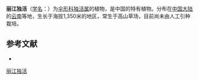 {{NoteTA|G1=LS}}
{{Speciesbox
| name = 丽江独活
| status = 
| status_system = 
| image = 
| genus = Heracleum
| species = likiangense
| authority = Wolff
}}

'''丽江独活'''（[[学名|学名]]：{{lang|la|''Heracleum likiangense''}}）为[[伞形科|伞形科]][[独活属|独活属]]的植物，是中国的特有植物。分布在[[中国大陆|中国大陆]]的[[云南|云南]]等地，生长于海拔1,350米的地区，常生于高山草场，目前尚未由人工引种栽培。

== 参考文献 ==
<div class="references-small">
* {{cite web| url =http://www.bioinfo.cn/db05/KmzwSpecies.php?action=view&id=22842| title =丽江独活| work =《中国高等植物数据库全库》| publisher =中国科学院微生物研究所| author =昆明植物研究所| accessdate =2009-02-25| deadurl =yes| archiveurl =https://web.archive.org/web/20160305021334/http://www.bioinfo.cn/db05/KmzwSpecies.php?action=view&id=22842| archivedate =2016-03-05}}
</div>
{{Taxonbar|from=Q10877541}}

[[Category:独活属|丽江独活]]


{{Apiales-stub}}